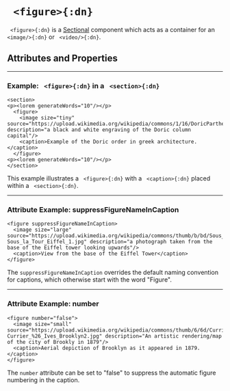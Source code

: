 


# ` <figure>{:dn}`


` <figure>{:dn}` is a [Sectional](../document_structure/essentialConcepts#component-types) 
component which acts as a container for an ` <image/>{:dn}` or ` <video/>{:dn}`.

## Attributes and Properties 
 <AttrDisplay name='figure'/> 
 <PropDisplay name='figure'/>


---

### Example: ` <figure>{:dn}` in a ` <section>{:dn}`


```doenet-editor-horiz
<section>
<p><lorem generateWords="10"/></p>
  <figure>
    <image size="tiny" source="https://upload.wikimedia.org/wikipedia/commons/1/16/DoricParthenon.jpg" description="a black and white engraving of the Doric column capital"/>
    <caption>Example of the Doric order in greek architecture.</caption>
  </figure>
<p><lorem generateWords="10"/></p>
</section>
```



This example illustrates a ` <figure>{:dn}` with a ` <caption>{:dn}` placed within a ` <section>{:dn}`.



---

### Attribute Example: suppressFigureNameInCaption


```doenet-editor-horiz
<figure suppressFigureNameInCaption>
  <image size="large" source="https://upload.wikimedia.org/wikipedia/commons/thumb/b/bd/Sous_la_Tour_Eiffel_1.jpg/640px-Sous_la_Tour_Eiffel_1.jpg" description="a photograph taken from the base of the Eiffel tower looking upwards"/>
  <caption>View from the base of the Eiffel Tower</caption>
</figure>
```



The `suppressFigureNameInCaption` overrides the default naming convention for captions, which otherwise start with the word "Figure".



---

### Attribute Example: number


```doenet-editor-horiz
<figure number="false">
  <image size="small" source="https://upload.wikimedia.org/wikipedia/commons/thumb/6/6d/Currier_%26_Ives_Brooklyn2.jpg/640px-Currier_%26_Ives_Brooklyn2.jpg" description="An artistic rendering/map of the city of Brookly in 1879"/>
  <caption>Aerial depiction of Brooklyn as it appeared in 1879.</caption>
</figure>
```



The `number`
attribute can be set to "false" to suppress the automatic figure
numbering in the caption.

